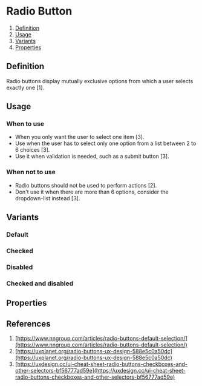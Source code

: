 
<Meta of={RadioButtonStories} />

# Radio Button
1. [Definition](#definition)
2. [Usage](#usage)
3. [Variants](#variants)
4. [Properties](#properties)

## Definition
Radio buttons display mutually exclusive options from which a user selects exactly one [1].
<Canvas of={RadioButtonStories.Default} />

## Usage

### When to use
- When you only want the user to select one item [3].
- Use when the user has to select only one option from a list between 2 to 6 choices [3].
- Use it when validation is needed, such as a submit button [3].

### When not to use
- Radio buttons should not be used to perform actions [2].
- Don't use it when there are more than 6 options, consider the dropdown-list instead [3].

## Variants

### Default
<Canvas of={RadioButtonStories.Default} />

### Checked
<Canvas of={RadioButtonStories.Checked}/>

### Disabled
<Canvas of={RadioButtonStories.Disabled}/>

### Checked and disabled
<Canvas of={RadioButtonStories.CheckedAndDisabled}/>

## Properties
<ArgTypes of={RadioButton} />

## References
1. [https://www.nngroup.com/articles/radio-buttons-default-selection/](https://www.nngroup.com/articles/radio-buttons-default-selection/)
2. [https://uxplanet.org/radio-buttons-ux-design-588e5c0a50dc](https://uxplanet.org/radio-buttons-ux-design-588e5c0a50dc)
3. [https://uxdesign.cc/ui-cheat-sheet-radio-buttons-checkboxes-and-other-selectors-bf56777ad59e](https://uxdesign.cc/ui-cheat-sheet-radio-buttons-checkboxes-and-other-selectors-bf56777ad59e)
